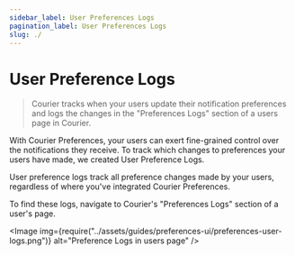 ```yaml
---
sidebar_label: User Preferences Logs
pagination_label: User Preferences Logs
slug: ./
---
```



# User Preference Logs

> Courier tracks when your users update their notification preferences and logs the changes in the "Preferences Logs" section of a users page in Courier.

With Courier Preferences, your users can exert fine-grained control over the notifications they receive. To track which changes to preferences your users have made, we created User Preference Logs.

User preference logs track all preference changes made by your users, regardless of where you've integrated Courier Preferences.

To find these logs, navigate to Courier's "Preferences Logs" section of a user's page.

<Image
  img={require("../assets/guides/preferences-ui/preferences-user-logs.png")}
  alt="Preference Logs in users page"
/>
